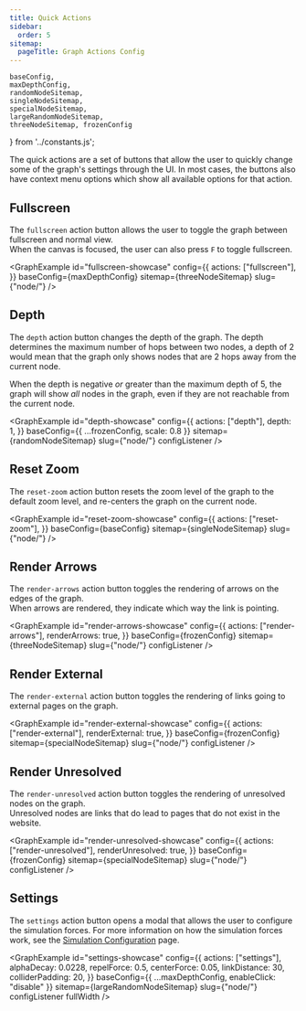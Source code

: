 ```yaml
---
title: Quick Actions
sidebar:
  order: 5
sitemap:
  pageTitle: Graph Actions Config
---
```



	baseConfig,
	maxDepthConfig,
	randomNodeSitemap,
	singleNodeSitemap,
	specialNodeSitemap,
	largeRandomNodeSitemap,
	threeNodeSitemap, frozenConfig
} from '../constants.js';

The quick actions are a set of buttons that allow the user to quickly change some of the graph's settings through the UI.
In most cases, the buttons also have context menu options which show all available options for that action.

## Fullscreen

The `fullscreen` action button allows the user to toggle the graph between fullscreen and normal view. \
When the canvas is focused, the user can also press `F` to toggle fullscreen.

<GraphExample id="fullscreen-showcase" config={{
	actions: ["fullscreen"],
}} baseConfig={maxDepthConfig} sitemap={threeNodeSitemap} slug={"node/"} />

## Depth

The `depth` action button changes the depth of the graph. The depth determines the maximum number of hops between two nodes,
a depth of 2 would mean that the graph only shows nodes that are 2 hops away from the current node.

When the depth is negative _or_ greater than the maximum depth of 5,
the graph will show _all_ nodes in the graph, even if they are not reachable from the current node.

<GraphExample id="depth-showcase" config={{
	actions: ["depth"],
	depth: 1,
}} baseConfig={{ ...frozenConfig, scale: 0.8 }} sitemap={randomNodeSitemap} slug={"node/"} configListener />

## Reset Zoom

The `reset-zoom` action button resets the zoom level of the graph to the default zoom level,
and re-centers the graph on the current node.

<GraphExample id="reset-zoom-showcase" config={{
	actions: ["reset-zoom"],
}} baseConfig={baseConfig} sitemap={singleNodeSitemap} slug={"node/"} />

## Render Arrows

The `render-arrows` action button toggles the rendering of arrows on the edges of the graph. \
When arrows are rendered, they indicate which way the link is pointing.

<GraphExample id="render-arrows-showcase" config={{
	actions: ["render-arrows"],
	renderArrows: true,
}} baseConfig={frozenConfig} sitemap={threeNodeSitemap} slug={"node/"} configListener />

## Render External

The `render-external` action button toggles the rendering of links going to external pages on the graph.

<GraphExample id="render-external-showcase" config={{
	actions: ["render-external"],
	renderExternal: true,
}} baseConfig={frozenConfig} sitemap={specialNodeSitemap} slug={"node/"} configListener />


## Render Unresolved

The `render-unresolved` action button toggles the rendering of unresolved nodes on the graph. \
Unresolved nodes are links that do lead to pages that do not exist in the website.

<GraphExample id="render-unresolved-showcase" config={{
	actions: ["render-unresolved"],
	renderUnresolved: true,
}} baseConfig={frozenConfig} sitemap={specialNodeSitemap} slug={"node/"} configListener />


## Settings

The `settings` action button opens a modal that allows the user to configure the simulation forces.
For more information on how the simulation forces work, see the [Simulation Configuration](/starlight-site-graph/configuration/graph/simulation/) page.

<GraphExample id="settings-showcase" config={{
	actions: ["settings"],
	alphaDecay: 0.0228,
	repelForce: 0.5,
	centerForce: 0.05,
	linkDistance: 30,
	colliderPadding: 20,
}} baseConfig={{ ...maxDepthConfig, enableClick: "disable" }} sitemap={largeRandomNodeSitemap} slug={"node/"} configListener fullWidth />

